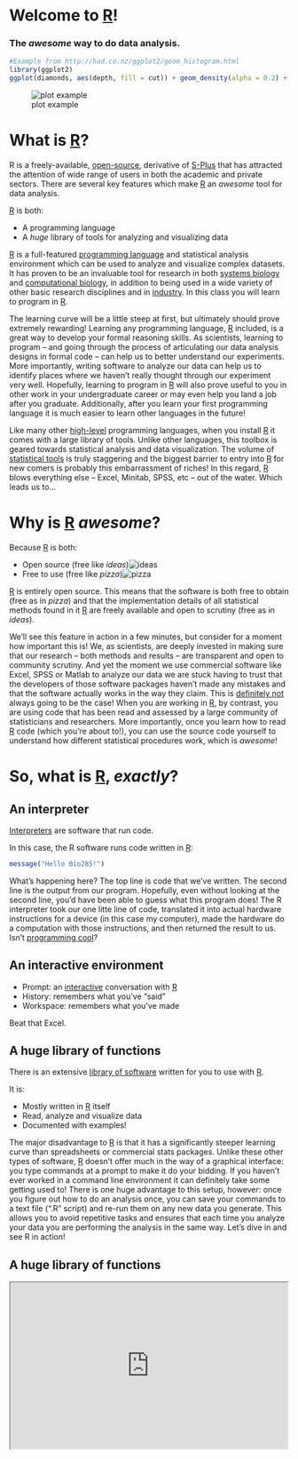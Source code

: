 # Welcome to [R][]!

### The *awesome* way to do data analysis.

``` r
#Example from http://had.co.nz/ggplot2/geom_histogram.html
library(ggplot2)
ggplot(diamonds, aes(depth, fill = cut)) + geom_density(alpha = 0.2) + xlim(55, 70)
````

![plot example](img/intro-example.png)

# What is [R][]?

R is a freely-available, [open-source](http://en.wikipedia.org/wiki/Open_source), derivative of [S-Plus](http://en.wikipedia.org/wiki/S-PLUS) that has attracted the attention of wide range of users in both the academic and private sectors.  There are several key features which make [R](http://www.r-project.org) an *awesome* tool for data analysis.  

[R][] is both:

* A programming language
* A *huge* library of tools for analyzing and visualizing data

[R][] is a full-featured [programming language](http://en.wikipedia.org/wiki/R_Project) and statistical analysis environment which can be used to analyze and visualize complex datasets.  It has proven to be an invaluable tool for research in both [systems biology](http://en.wikipedia.org/wiki/Systems_biology) and [computational biology](http://en.wikipedia.org/wiki/Computational_biology), in addition to being used in a wide variety of other basic research disciplines and in [industry](http://www.dataspora.com/2009/02/predictive-analytics-using-r/).  In this class you will learn to program in [R][].  

The learning curve will be a little steep at first, but ultimately should prove extremely rewarding!  Learning any programming language, [R][] included, is a great way to develop your formal reasoning skills.  As scientists, learning to program -- and going through the process of articulating our data analysis designs in formal code -- can help us to better understand our experiments.  More importantly, writing software to analyze our data can help us to identify places where we haven't really thought through our experiment very well.  Hopefully, learning to program in [R][] will also prove useful to you in other work in your undergraduate career or may even help you land a job after you graduate.  Additionally, after you learn your first programming language it is much easier to learn other languages in the future!

Like many other [high-level](http://en.wikipedia.org/wiki/High-level_programming_language) programming languages, when you install [R][] it comes with a large library of tools.  Unlike other languages, this toolbox is geared towards statistical analysis and data visualization.  The volume of [statistical tools](http://cran.r-project.org/web/packages/available_packages_by_name.html) is truly staggering and the biggest barrier to entry into [R][] for new comers is probably this embarrassment of riches!  In this regard, [R][] blows everything else -- Excel, Minitab, SPSS, etc -- out of the water.  Which leads us to...

# Why is [R][] *awesome*?

Because [R][] is both:

* Open source (free like *ideas*)![ideas](img/noun_project_762.svg)
* Free to use (free like *pizza*)![pizza](img/noun_project_1158.svg)

[R][] is entirely open source.  This means that the software is both free to obtain (free as in *pizza*) and that the implementation details of all statistical methods found in it [R](http://www.r-project.org) are freely available and open to scrutiny (free as in *ideas*).  

We’ll see this feature in action in a few minutes, but consider for a moment how important this is!  We, as scientists, are deeply invested in making sure that our research – both methods and results – are transparent and open to community scrutiny.  And yet the moment we use commercial software like Excel, SPSS or Matlab to analyze our data we are stuck having to trust that the developers of those software packages haven’t made any mistakes and that the software actually works in the way they claim.  This is [definitely not](http://www.sciencedirect.com/science/article/pii/S0167947308001618) always going to be the case!  When you are working in [R][], by contrast, you are using code that has been read and assessed by a large community of statisticians and researchers.  More importantly, once you learn how to read [R][] code (which you’re about to!), you can use the source code yourself to understand how different statistical procedures work, which is *awesome*!

# So, what is [R][], *exactly*?

## An interpreter

[Interpreters][interpreter] are software that run code.

In this case, the R software runs code written in [R][]:

``` r
message("Hello Bio285!")
````

What's happening here?  The top line is code that we've written.  The second line is the output from our program.  Hopefully, even without looking at the second line, you'd have been able to guess what this program does!  The R interpreter took our one litte line of code, translated it into actual hardware instructions for a device (in this case my computer), made the hardware do a computation with those instructions, and then returned the result to us.  Isn't [programming cool](http://xkcd.com/353/)?

## An interactive environment

* Prompt: an [interactive](http://en.wikipedia.org/wiki/REPL) conversation with [R][]
* History: remembers what you've "said"
* Workspace: remembers what you've made

Beat that Excel.

## A huge library of functions

There is an extensive [library of software](http://cran.r-project.org/web/views/) written for you to use with [R]. 

It is:

* Mostly written in [R][] itself
* Read, analyze and visualize data
* Documented with examples!

The major disadvantage to [R][] is that it has a significantly steeper learning curve than spreadsheets or commercial stats packages.  Unlike these other types of software, [R][] doesn't offer much in the way of a graphical interface:  you type commands at a prompt to make it do your bidding.  If you haven't ever worked in a command line environment it can definitely take some getting used to!  There is one huge advantage to this setup, however:  once you figure out how to do an analysis once, you can save your commands to a text file (".R" script) and re-run them on any new data you generate.  This allows you to avoid repetitive tasks and ensures that each time you analyze your data you are performing the analysis in the same way.  Let's dive in and see R in action!

## A huge library of functions

<iframe src="http://cran.r-project.org/web/views/" width="500" height="300">  
  <p>Your browser does not support iframes.</p>  
</iframe>

[R]:  http://www.r-project.org/   "R Project homepage"
[interpreter]:  http://en.wikipedia.org/wiki/Interpreter_(computing)
